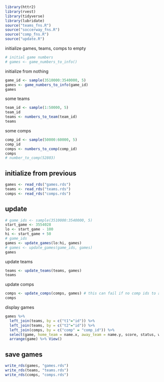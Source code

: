 
```r
library(httr2)
library(rvest)
library(tidyverse)
library(lubridate)
source("teams_fns.R")
source("soccerway_fns.R")
source("comp_fns.R")
source("update.R")
```

initialize games, teams, comps to empty

```r
# initial game numbers
# games <- game_numbers_to_info()
```


initialize from nothing 

```r
game_id <- sample(3510000:3540000, 5)
games <- game_numbers_to_info(game_id)
games
```

some teams

```r
team_id <- sample(1:50000, 5)
team_id
teams <- numbers_to_team(team_id)
teams
```

some comps

```r
comp_id <- sample(50000:60000, 5)
comp_id
comps <- numbers_to_comp(comp_id)
comps
# number_to_comp(52803)
```
## initialize from previous

```r
games <- read_rds("games.rds")
teams <- read_rds("teams.rds")
comps <- read_rds("comps.rds")
```


## update


```r
# game_ids <- sample(3510000:3540000, 5)
start_game <- 3554028
lo <- start_game - 100
hi <- start_game + 50
# game_ids
games <- update_games(lo:hi, games)
# games <- update_games(game_ids, games)
games
```

update teams

```r
teams <- update_teams(teams, games)
teams
```

update comps

```r
comps <- update_comps(comps, games) # this can fail if no comp ids to add (check inside)
comps
```




display games

```r
games %>% 
  left_join(teams, by = c("t1"="id")) %>% 
  left_join(teams, by = c("t2"="id")) %>% 
  left_join(comps, by = c("comp" = "comp_id")) %>% 
  select(game, home_team = name.x, away_team = name.y, score, status, where, comp_name, timestamp) %>% 
  arrange(game) %>% View()
```

## save games

```r
write_rds(games, "games.rds")
write_rds(teams, "teams.rds")
write_rds(comps, "comps.rds")
```

